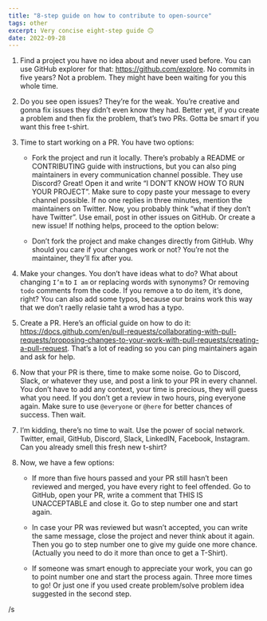 ```yaml
---
title: "8-step guide on how to contribute to open-source"
tags: other
excerpt: Very concise eight-step guide 🙃
date: 2022-09-28
---
```


1. Find a project you have no idea about and never used before. You can use GitHub explorer for that: https://github.com/explore. No commits in five years? Not a problem. They might have been waiting for you this whole time.

2. Do you see open issues? They’re for the weak. You’re creative and gonna fix issues they didn’t even know they had. Better yet, if you create a problem and then fix the problem, that’s two PRs. Gotta be smart if you want this free t-shirt.

3. Time to start working on a PR. You have two options:

	* Fork the project and run it locally. There’s probably a README or CONTRIBUTING guide with instructions, but you can also ping maintainers in every communication channel possible. They use Discord? Great! Open it and write “I DON’T KNOW HOW TO RUN YOUR PROJECT”. Make sure to copy paste your message to every channel possible. If no one replies in three minutes, mention the maintainers on Twitter. Now, you probably think “what if they don’t have Twitter”. Use email, post in other issues on GitHub. Or create a new issue! If nothing helps, proceed to the option below:

	* Don’t fork the project and make changes directly from GitHub. Why should you care if your changes work or not? You’re not the maintainer, they’ll fix after you.

4. Make your changes. You don’t have ideas what to do? What about changing `I’m` to `I am` or replacing words with synonyms? Or removing `todo` comments from the code. If you remove a to do item, it’s done, right? You can also add some typos, because our brains work this way that we don’t raelly relasie taht a wrod has a typo. 

5. Create a PR. Here’s an official guide on how to do it: https://docs.github.com/en/pull-requests/collaborating-with-pull-requests/proposing-changes-to-your-work-with-pull-requests/creating-a-pull-request. That’s a lot of reading so you can ping maintainers again and ask for help.

6. Now that your PR is there, time to make some noise. Go to Discord, Slack, or whatever they use, and post a link to your PR in every channel. You don’t have to add any context, your time is precious, they will guess what you need. If you don’t get a review in two hours, ping everyone again. Make sure to use `@everyone` or `@here` for better chances of success. Then wait.

7. I’m kidding, there’s no time to wait. Use the power of social network. Twitter, email, GitHub, Discord, Slack, LinkedIN, Facebook, Instagram. Can you already smell this fresh new t-shirt?

8. Now, we have a few options:

	* If more than five hours passed and your PR still hasn’t been reviewed and merged, you have every right to feel offended. Go to GitHub, open your PR, write a comment that THIS IS UNACCEPTABLE and close it. Go to step number one and start again.

	* In case your PR was reviewed but wasn’t accepted, you can write the same message, close the project and never think about it again. Then you go to step number one to give my guide one more chance. (Actually you need to do it more than once to get a T-Shirt).

	* If someone was smart enough to appreciate your work, you can go to point number one and start the process again. Three more times to go! Or just one if you used create problem/solve problem idea suggested in the second step.

/s 
